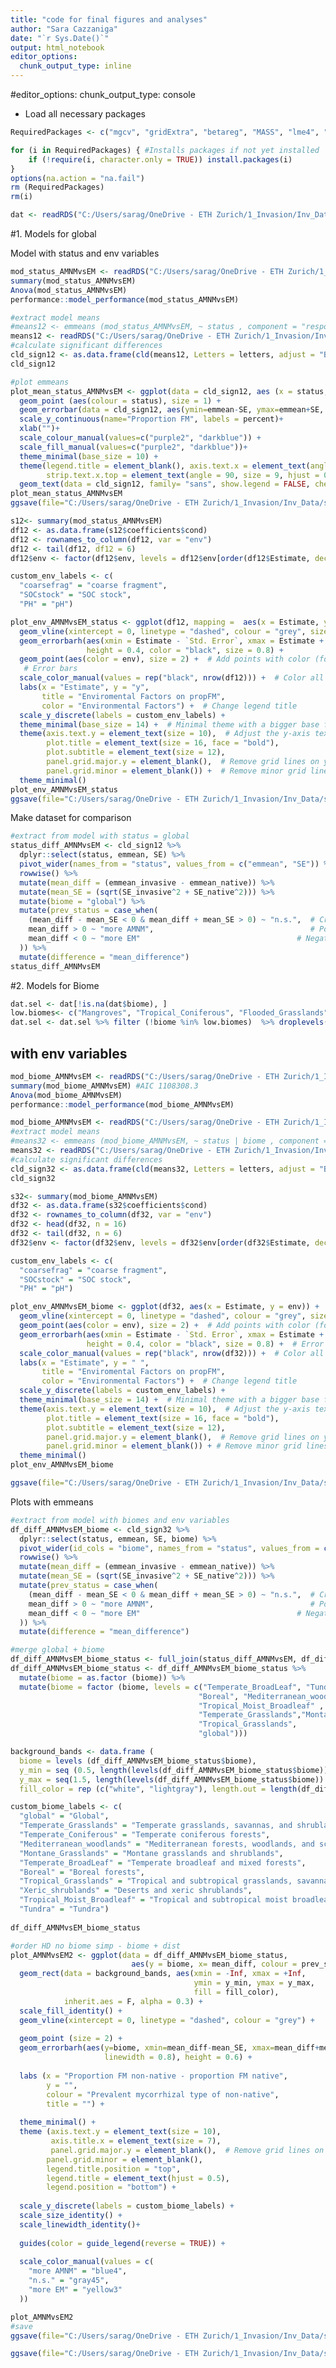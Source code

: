 ```yaml
---
title: "code for final figures and analyses"
author: "Sara Cazzaniga"
date: "`r Sys.Date()`"
output: html_notebook
editor_options: 
  chunk_output_type: inline
---
```


#editor_options:
  chunk_output_type: console

  - Load all necessary packages 
```r
RequiredPackages <- c("mgcv", "gridExtra", "betareg", "MASS", "lme4", "lmerTest", "lsmeans", "ggeffects", "spdep", "ggplot2", "ncf", "ape", "sjPlot", "gridExtra", "MuMIn", "tidyverse", "sf", "tidyverse", "DHARMa", "glmmTMB", "gstat", "sp", "ggrepel", "stringr", "car", "vcd", "multcomp", "RColorBrewer", "see", "gghalves", "ggpubr", "scales", "gghalves")

for (i in RequiredPackages) { #Installs packages if not yet installed
    if (!require(i, character.only = TRUE)) install.packages(i)
}
options(na.action = "na.fail")
rm (RequiredPackages)
rm(i)
```

```r
dat <- readRDS("C:/Users/sarag/OneDrive - ETH Zurich/1_Invasion/Inv_Data/sPlot4_Sara/data/sPlot4_sel_var_plot_inv_myc_scaled_SC0625.rds")
```

####################################################################################################################################################################################################################################################################

#1. Models for global

Model with status and env variables 
```r
mod_status_AMNMvsEM <- readRDS("C:/Users/sarag/OneDrive - ETH Zurich/1_Invasion/Inv_Data/sPlot4_Sara/Models/mod_status_AMNMvsEM.rds")
summary(mod_status_AMNMvsEM)
Anova(mod_status_AMNMvsEM)
performance::model_performance(mod_status_AMNMvsEM)
```

```r
#extract model means
#means12 <- emmeans (mod_status_AMNMvsEM, ~ status , component = "response", cov.reduce = mean, data = dat)
means12 <- readRDS("C:/Users/sarag/OneDrive - ETH Zurich/1_Invasion/Inv_Data/sPlot4_Sara/Models/means_status_AMNMvsEM.rds")
#calculate significant differences
cld_sign12 <- as.data.frame(cld(means12, Letters = letters, adjust = "BH", alpha = 0.05, decreasing = TRUE))
cld_sign12

#plot emmeans
plot_mean_status_AMNMvsEM <- ggplot(data = cld_sign12, aes (x = status, y = emmean)) +
  geom_point (aes(colour = status), size = 1) +
  geom_errorbar(data = cld_sign12, aes(ymin=emmean-SE, ymax=emmean+SE, colour = status), lwd=0.7, width=0.5)+ 
  scale_y_continuous(name="Proportion FM", labels = percent)+
  xlab("")+
  scale_colour_manual(values=c("purple2", "darkblue")) + 
  scale_fill_manual(values=c("purple2", "darkblue"))+
  theme_minimal(base_size = 10) +
  theme(legend.title = element_blank(), axis.text.x = element_text(angle = 90, hjust = 1, vjust = 0),
        strip.text.x.top = element_text(angle = 90, size = 9, hjust = 0)) +
  geom_text(data = cld_sign12, family= "sans", show.legend = FALSE, check_overlap = TRUE, size = 3, hjust = 0.3, vjust = 0, aes(x=status,y= Inf,label=.group , colour = status))
plot_mean_status_AMNMvsEM
ggsave(file="C:/Users/sarag/OneDrive - ETH Zurich/1_Invasion/Inv_Data/sPlot4_Sara/Figures/mod_status_means_AMNMvsEM.svg", plot=plot_mean_status_AMNMvsEM, width=10, height=8, scale = 0.5)

s12<- summary(mod_status_AMNMvsEM)
df12 <- as.data.frame(s12$coefficients$cond)
df12 <- rownames_to_column(df12, var = "env")
df12 <- tail(df12, df12 = 6)
df12$env <- factor(df12$env, levels = df12$env[order(df12$Estimate, decreasing = TRUE)])

custom_env_labels <- c(
  "coarsefrag" = "coarse fragment",
  "SOCstock" = "SOC stock",
  "PH" = "pH")

plot_env_AMNMvsEM_status <- ggplot(df12, mapping =  aes(x = Estimate, y = env)) +
  geom_vline(xintercept = 0, linetype = "dashed", colour = "grey", size = 0.8) +  # Dashed line at 0
  geom_errorbarh(aes(xmin = Estimate - `Std. Error`, xmax = Estimate + `Std. Error`), 
                 height = 0.4, color = "black", size = 0.8) + 
  geom_point(aes(color = env), size = 2) +  # Add points with color (for better distinction)
   # Error bars
  scale_color_manual(values = rep("black", nrow(df12))) +  # Color all points (you can change to another scheme)
  labs(x = "Estimate", y = "y", 
       title = "Enviromental Factors on propFM",
       color = "Environmental Factors") +  # Change legend title
  scale_y_discrete(labels = custom_env_labels) +
  theme_minimal(base_size = 14) +  # Minimal theme with a bigger base font size
  theme(axis.text.y = element_text(size = 10),  # Adjust the y-axis text size
        plot.title = element_text(size = 16, face = "bold"),
        plot.subtitle = element_text(size = 12),
        panel.grid.major.y = element_blank(),  # Remove grid lines on y-axis for cleaner look
        panel.grid.minor = element_blank()) +  # Remove minor grid linesggplot(df12, mapping = aes(x = Estimate, y = env)) +
  theme_minimal()
plot_env_AMNMvsEM_status
ggsave(file="C:/Users/sarag/OneDrive - ETH Zurich/1_Invasion/Inv_Data/sPlot4_Sara/Figures/mod_status_AMNMvsEM_env.svg", plot=plot_env_AMNMvsEM_status, width=10, height=7, scale = 0.5)
```

Make dataset for comparison
```r
#extract from model with status = global
status_diff_AMNMvsEM <- cld_sign12 %>%
  dplyr::select(status, emmean, SE) %>% 
  pivot_wider(names_from = "status", values_from = c("emmean", "SE")) %>% 
  rowwise() %>% 
  mutate(mean_diff = (emmean_invasive - emmean_native)) %>% 
  mutate(mean_SE = (sqrt(SE_invasive^2 + SE_native^2))) %>% 
  mutate(biome = "global") %>% 
  mutate(prev_status = case_when(
    (mean_diff - mean_SE < 0 & mean_diff + mean_SE > 0) ~ "n.s.",  # Crosses zero
    mean_diff > 0 ~ "more AMNM",                                   # Positive mean_diff
    mean_diff < 0 ~ "more EM"                                   # Negative mean_diff
  )) %>% 
  mutate(difference = "mean_difference")
status_diff_AMNMvsEM
```


############################################################################################################################
##################################################################################################################################

#2. Models for Biome

```r
dat.sel <- dat[!is.na(dat$biome), ]
low.biomes<- c("Mangroves", "Tropical_Coniferous", "Flooded_Grasslands", "Tropical_Deciduous_Broadleaf")
dat.sel <- dat.sel %>% filter (!biome %in% low.biomes)  %>% droplevels()
```


## with env variables
```r
mod_biome_AMNMvsEM <- readRDS("C:/Users/sarag/OneDrive - ETH Zurich/1_Invasion/Inv_Data/sPlot4_Sara/Models/mod_biome_AMNMvsEM.rds")
summary(mod_biome_AMNMvsEM) #AIC 1108308.3
Anova(mod_biome_AMNMvsEM)
performance::model_performance(mod_biome_AMNMvsEM)
```


```r
mod_biome_AMNMvsEM <- readRDS("C:/Users/sarag/OneDrive - ETH Zurich/1_Invasion/Inv_Data/sPlot4_Sara/Models/mod_biome_AMNMvsEM.rds")
#extract model means
#means32 <- emmeans (mod_biome_AMNMvsEM, ~ status | biome , component = "response", cov.reduce = mean, data = dat.sel)
means32 <- readRDS("C:/Users/sarag/OneDrive - ETH Zurich/1_Invasion/Inv_Data/sPlot4_Sara/Models/means_biome_AMNMvsEM.rds")
#calculate significant differences
cld_sign32 <- as.data.frame(cld(means32, Letters = letters, adjust = "BH", alpha = 0.05, decreasing = TRUE))
cld_sign32

s32<- summary(mod_biome_AMNMvsEM)
df32 <- as.data.frame(s32$coefficients$cond)
df32 <- rownames_to_column(df32, var = "env")
df32 <- head(df32, n = 16)
df32 <- tail(df32, n = 6)
df32$env <- factor(df32$env, levels = df32$env[order(df32$Estimate, decreasing = TRUE)])

custom_env_labels <- c(
  "coarsefrag" = "coarse fragment",
  "SOCstock" = "SOC stock",
  "PH" = "pH")

plot_env_AMNMvsEM_biome <- ggplot(df32, aes(x = Estimate, y = env)) +
  geom_vline(xintercept = 0, linetype = "dashed", colour = "grey", size = 0.8) +  # Dashed line at 0
  geom_point(aes(color = env), size = 2) +  # Add points with color (for better distinction)
  geom_errorbarh(aes(xmin = Estimate - `Std. Error`, xmax = Estimate + `Std. Error`), 
                 height = 0.4, color = "black", size = 0.8) +  # Error bars
  scale_color_manual(values = rep("black", nrow(df32))) +  # Color all points (you can change to another scheme)
  labs(x = "Estimate", y = " ", 
       title = "Enviromental Factors on propFM",
       color = "Environmental Factors") +  # Change legend title
  scale_y_discrete(labels = custom_env_labels) +
  theme_minimal(base_size = 14) +  # Minimal theme with a bigger base font size
  theme(axis.text.y = element_text(size = 10),  # Adjust the y-axis text size
        plot.title = element_text(size = 16, face = "bold"),
        plot.subtitle = element_text(size = 12),
        panel.grid.major.y = element_blank(),  # Remove grid lines on y-axis for cleaner look
        panel.grid.minor = element_blank()) + # Remove minor grid linesggplot(df12, mapping = aes(x = Estimate, y = env)) 
  theme_minimal()
plot_env_AMNMvsEM_biome

ggsave(file="C:/Users/sarag/OneDrive - ETH Zurich/1_Invasion/Inv_Data/sPlot4_Sara/Figures/mod_biome_AMNMvsEM_status_ selectedbiomes_env.svg", plot=plot_env_AMNMvsEM_biome, width=10, height=7, scale = 0.5)
```

Plots with emmeans 

```r
#extract from model with biomes and env variables
df_diff_AMNMvsEM_biome <- cld_sign32 %>% 
  dplyr::select(status, emmean, SE, biome) %>% 
  pivot_wider(id_cols = "biome", names_from = "status", values_from = c("emmean", "SE")) %>% 
  rowwise() %>% 
  mutate(mean_diff = (emmean_invasive - emmean_native)) %>% 
  mutate(mean_SE = (sqrt(SE_invasive^2 + SE_native^2))) %>% 
  mutate(prev_status = case_when(
    (mean_diff - mean_SE < 0 & mean_diff + mean_SE > 0) ~ "n.s.",  # Crosses zero
    mean_diff > 0 ~ "more AMNM",                                   # Positive mean_diff
    mean_diff < 0 ~ "more EM"                                   # Negative mean_diff
  )) %>% 
  mutate(difference = "mean_difference")

#merge global + biome
df_diff_AMNMvsEM_biome_status <- full_join(status_diff_AMNMvsEM, df_diff_AMNMvsEM_biome, by = NULL)
df_diff_AMNMvsEM_biome_status <- df_diff_AMNMvsEM_biome_status %>% 
  mutate(biome = as.factor (biome)) %>% 
  mutate(biome = factor (biome, levels = c("Temperate_BroadLeaf", "Tundra", "Temperate_Coniferous",
                                          "Boreal", "Mediterranean_woodlands",
                                          "Tropical_Moist_Broadleaf" , "Xeric_shrublands",
                                          "Temperate_Grasslands","Montane_Grasslands",
                                          "Tropical_Grasslands",
                                          "global")))

background_bands <- data.frame (
  biome = levels (df_diff_AMNMvsEM_biome_status$biome),
  y_min = seq (0.5, length(levels(df_diff_AMNMvsEM_biome_status$biome)) - 0.5, by = 1),
  y_max = seq(1.5, length(levels(df_diff_AMNMvsEM_biome_status$biome)) + 0.5, by = 1),
  fill_color = rep (c("white", "lightgray"), length.out = length(df_diff_AMNMvsEM_biome_status$biome)))

custom_biome_labels <- c(
  "global" = "Global",
  "Temperate_Grasslands" = "Temperate grasslands, savannas, and shrublands",
  "Temperate_Coniferous" = "Temperate coniferous forests",
  "Mediterranean_woodlands" = "Mediterranean forests, woodlands, and scrub",
  "Montane_Grasslands" = "Montane grasslands and shrublands",
  "Temperate_BroadLeaf" = "Temperate broadleaf and mixed forests",
  "Boreal" = "Boreal forests",
  "Tropical_Grasslands" = "Tropical and subtropical grasslands, savannas, and shrublands",
  "Xeric_shrublands" = "Deserts and xeric shrublands",
  "Tropical_Moist_Broadleaf" = "Tropical and subtropical moist broadleaf forests",
  "Tundra" = "Tundra")
  
df_diff_AMNMvsEM_biome_status

#order HD no biome simp - biome + dist
plot_AMNMvsEM2 <- ggplot(data = df_diff_AMNMvsEM_biome_status, 
                           aes(y = biome, x= mean_diff, colour = prev_status)) +
  geom_rect(data = background_bands, aes(xmin = -Inf, xmax = +Inf,
                                         ymin = y_min, ymax = y_max,
                                         fill = fill_color),
            inherit.aes = F, alpha = 0.3) +
  scale_fill_identity() + 
  geom_vline(xintercept = 0, linetype = "dashed", colour = "grey") +
  
  geom_point (size = 2) +
  geom_errorbarh(aes(y=biome, xmin=mean_diff-mean_SE, xmax=mean_diff+mean_SE,
                     linewidth = 0.8), height = 0.6) +
  
  labs (x = "Proportion FM non-native - proportion FM native",
        y = "",
        colour = "Prevalent mycorrhizal type of non-native",
        title = "") +
  
  theme_minimal() + 
  theme (axis.text.y = element_text(size = 10),
         axis.title.x = element_text(size = 7),
         panel.grid.major.y = element_blank(),  # Remove grid lines on y-axis for cleaner look
        panel.grid.minor = element_blank(),
        legend.title.position = "top",
        legend.title = element_text(hjust = 0.5),
        legend.position = "bottom") +
  
  scale_y_discrete(labels = custom_biome_labels) +
  scale_size_identity() +
  scale_linewidth_identity()+
  
  guides(color = guide_legend(reverse = TRUE)) + 
  
  scale_color_manual(values = c(
    "more AMNM" = "blue4",
    "n.s." = "gray45",
    "more EM" = "yellow3"
  ))

plot_AMNMvsEM2
#save
ggsave(file="C:/Users/sarag/OneDrive - ETH Zurich/1_Invasion/Inv_Data/sPlot4_Sara/Figures/mod_biome_difference_AMNMvsEM_status_biomes.png", plot=plot_AMNMvsEM2, width=15, height=7, scale = 0.5,  dpi = 300)

ggsave(file="C:/Users/sarag/OneDrive - ETH Zurich/1_Invasion/Inv_Data/sPlot4_Sara/Figures/mod_biome_difference_AMNMvsEM_status_biomes.svg",plot=plot_AMNMvsEM2, width=15, height=7, scale = 0.5)
```


